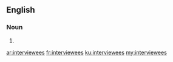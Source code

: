 ==English==

===Noun===
{{head|en}}

# {{plural of|interviewee}}

[[ar:interviewees]]
[[fr:interviewees]]
[[ku:interviewees]]
[[my:interviewees]]